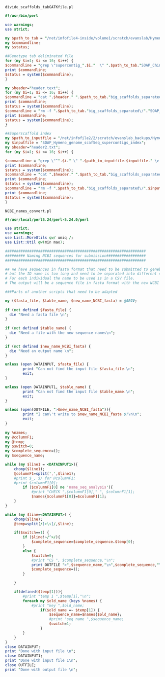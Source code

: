`divide_scaffolds_tabGATKfile.pl`
```perl
#!/usr/bin/perl

use warnings;
use strict;

my $path_to_tab = "/net/infofile4-inside/volume1/scratch/evanslab/Hymenochirus_2016/GBS_data/process_radtags_demultiplex/bwa_results/Phred20/all/UnifiedGenotyper/noMarkDupli/";
my $commandline;
my $status;

##Genotype tab deliminated file
for (my $i=1; $i <= 16; $i++) {
$commandline = "grep \"supercontig_".$i."  \" ".$path_to_tab."SOAP_Chimerical_recalibrated_round1_allsites_Phred20.tab \> ".$path_to_tab."big_scaffolds_separated\/"."SOAP_Chimerical_recalibrated_round1_allsites_Phred20_supercontig_".$i."_temp.tab";
print $commandline;
$status = system($commandline);
}

my $header="header.text";
for (my $i=1; $i <= 16; $i++) {
$commandline = "cat ".$header." ".$path_to_tab."big_scaffolds_separated\/"."SOAP_Chimerical_recalibrated_round1_allsites_Phred20_supercontig_".$i."_temp.tab \> ".$path_to_tab."big_scaffolds_separated\/"."SOAP_Chimerical_recalibrated_round1_allsites_Phred20_supercontig_".$i.".tab" ;
print $commandline;
$status = system($commandline);
$commandline = "rm -f ".$path_to_tab."big_scaffolds_separated\/"."SOAP_Chimerical_recalibrated_round1_allsites_Phred20_supercontig_".$i."_temp.tab";
print $commandline;
$status = system($commandline);
}

##Superscaffold index
my $path_to_inputfile = "/net/infofile2/2/scratch/evanslab_backups/Hymenochirus_2016/abyss/";
my $inputfile = "SOAP_Hymeno_genome_scafSeq_supercontigs_index";
my $header="header2.txt";
for (my $i=1; $i <= 16; $i++) {

$commandline = "grep \"^".$i." \" ".$path_to_inputfile.$inputfile." \> ".$path_to_tab."big_scaffolds_separated\/".$inputfile."_supercontig_".$i."_temp";
print $commandline;
$status = system($commandline);
$commandline = "cat ".$header." ".$path_to_tab."big_scaffolds_separated\/".$inputfile."_supercontig_".$i."_temp \> ".$path_to_tab."big_scaffolds_separated\/".$inputfile."_supercontig_".$i;
print $commandline;
$status = system($commandline);
$commandline = "rm -f ".$path_to_tab."big_scaffolds_separated\/".$inputfile."_supercontig_".$i."_temp";
print $commandline;
$status = system($commandline);
}
```
`NCBI_names_convert.pl`
```perl
#!/usr/local/perl5.24/perl-5.24.0/perl

use strict;
use warnings;
use List::MoreUtils qw/ uniq /;
use List::Util qw(min max);

################################################################
######### Naming NCBI sequences for submission##################
################################################################

## We have sequences in fasta format that need to be submitted to genebank  
# but the ID name is too long and need to be separated into different subsections.
# For each individual the name to be used is in a CSV file.
# The output will be a sequence file in fasta format with the new NCBI name

###Parts of another scripts that need to be adapted

my ($fasta_file, $table_name, $new_name_NCBI_fasta) = @ARGV;
 
if (not defined $fasta_file) {
  die "Need a fasta file \n";
}
 
if (not defined $table_name) {
  die "Need a file with the new sequence names\n";
}

if (not defined $new_name_NCBI_fasta) {
  die "Need an output name \n";
}

unless (open DATAINPUT, $fasta_file) {
		print "Can not find the input file $fasta_file.\n";
		exit;
}

unless (open DATAINPUT1, $table_name) {
		print "Can not find the input file $table_name.\n";
		exit;
}

unless (open(OUTFILE, ">$new_name_NCBI_fasta")){
        print "I can\'t write to $new_name_NCBI_fasta $!\n\n";
        exit;
}
 
my %names;
my @columnF1;
my @temp;
my $switch=0;
my $complete_sequence=();
my $sequence_name;

while (my $line1 = <DATAINPUT1>){
	chomp($line1);
    @columnF1=split(',',$line1);
    #print $_, $/ for @columnF1;
    #print $columnF1[0];
    	if ($columnF1[0] ne 'name_seq_analysis'){
        	#print "CHECK ",$columnF1[0]," ", $columnF1[1];
        	$names{$columnF1[0]}=$columnF1[1];
    }
}

while (my $line=<DATAINPUT>) {
    chomp($line);
    @temp=split(/[>\s]/,$line);

    if($switch==1) {
        if ($line!~/^>/){
            $complete_sequence=$complete_sequence.$temp[0];
        }
        else {
            $switch=0;
            #print "CS ", $complete_sequence,"\n";
            print OUTFILE ">",$sequence_name,"\n",$complete_sequence,"\n";
            $complete_sequence=();
        }

    }

    if(defined($temp[1])){
        #print "temp 1 ",$temp[1],"\n";
        foreach my $old_name (keys %names) {
            #print "key ",$old_name;
                if($old_name =~ $temp[1]) {
                    $sequence_name=$names{$old_name};
                    #print "seq name ",$sequence_name;
                    $switch=1;
                }
        }
    }
}
close DATAINPUT;
print "Done with input file \n";
close DATAINPUT1;
print "Done with input file 1\n";
close OUTFILE;
print "Done with output file \n";
```
